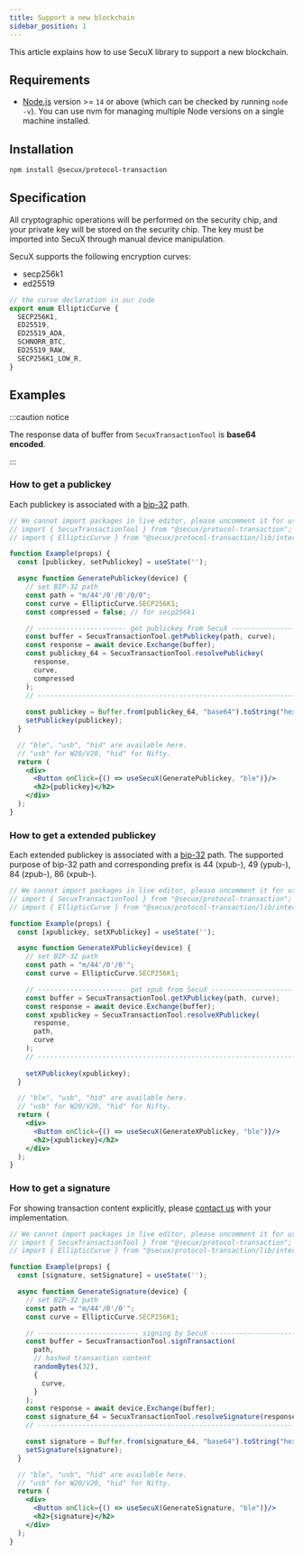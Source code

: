 ```yaml
---
title: Support a new blockchain
sidebar_position: 1
---
```


This article explains how to use SecuX library to support a new blockchain.

## Requirements
- [Node.js](https://nodejs.org/en/download/) version >= `14` or above (which can be checked by running `node -v`). You can use nvm for managing multiple Node versions on a single machine installed.

## Installation
```bash npm
npm install @secux/protocol-transaction
```

## Specification
All cryptographic operations will be performed on the security chip, and your private key will be stored on the security chip. The key must be imported into SecuX through manual device manipulation.

SecuX supports the following encryption curves:
- secp256k1
- ed25519

```ts
// the curve declaration in our code
export enum EllipticCurve {
  SECP256K1,
  ED25519,
  ED25519_ADA,
  SCHNORR_BTC,
  ED25519_RAW,
  SECP256K1_LOW_R,
}
```

## Examples
:::caution notice

The response data of buffer from `SecuxTransactionTool` is **base64 encoded**.

:::


### How to get a publickey
Each publickey is associated with a [bip-32](https://github.com/Bitcoin/bips/blob/master/bip-0032.mediawiki) path.
```jsx live
// We cannot import packages in live editor, please uncomment it for use.
// import { SecuxTransactionTool } from "@secux/protocol-transaction";
// import { EllipticCurve } from "@secux/protocol-transaction/lib/interface";

function Example(props) {
  const [publickey, setPublickey] = useState('');

  async function GeneratePublickey(device) {
    // set BIP-32 path
    const path = "m/44'/0'/0'/0/0";
    const curve = EllipticCurve.SECP256K1;
    const compressed = false; // for secp256k1

    // ---------------------- get publickey from SecuX ----------------------
    const buffer = SecuxTransactionTool.getPublickey(path, curve);
    const response = await device.Exchange(buffer);
    const publickey_64 = SecuxTransactionTool.resolvePublickey(
      response, 
      curve, 
      compressed
    );
    // ----------------------------------------------------------------------
    
    const publickey = Buffer.from(publickey_64, "base64").toString("hex");
    setPublickey(publickey);
  }

  // "ble", "usb", "hid" are available here.
  // "usb" for W20/V20, "hid" for Nifty.
  return (
    <div>
      <Button onClick={() => useSecuX(GeneratePublickey, "ble")}/>
      <h2>{publickey}</h2>
    </div>
  );
}
```

### How to get a extended publickey
Each extended publickey is associated with a [bip-32](https://github.com/Bitcoin/bips/blob/master/bip-0032.mediawiki) path.
The supported purpose of bip-32 path and corresponding prefix is 44 (xpub-), 49 (ypub-), 84 (zpub-), 86 (xpub-).
```jsx live
// We cannot import packages in live editor, please uncomment it for use.
// import { SecuxTransactionTool } from "@secux/protocol-transaction";
// import { EllipticCurve } from "@secux/protocol-transaction/lib/interface";

function Example(props) {
  const [xpublickey, setXPublickey] = useState('');

  async function GenerateXPublickey(device) {
    // set BIP-32 path
    const path = "m/44'/0'/0'";
    const curve = EllipticCurve.SECP256K1;

    // ---------------------- get xpub from SecuX ----------------------
    const buffer = SecuxTransactionTool.getXPublickey(path, curve);
    const response = await device.Exchange(buffer);
    const xpublickey = SecuxTransactionTool.resolveXPublickey(
      response, 
      path, 
      curve
    );
    // -----------------------------------------------------------------
    
    setXPublickey(xpublickey);
  }

  // "ble", "usb", "hid" are available here.
  // "usb" for W20/V20, "hid" for Nifty.
  return (
    <div>
      <Button onClick={() => useSecuX(GenerateXPublickey, "ble")}/>
      <h2>{xpublickey}</h2>
    </div>
  );
}
```

### How to get a signature
For showing transaction content explicitly, please [contact us](https://discord.com/invite/u68wJ3EzPk) with your implementation.
```jsx live
// We cannot import packages in live editor, please uncomment it for use.
// import { SecuxTransactionTool } from "@secux/protocol-transaction";
// import { EllipticCurve } from "@secux/protocol-transaction/lib/interface";

function Example(props) {
  const [signature, setSignature] = useState('');

  async function GenerateSignature(device) {
    // set BIP-32 path
    const path = "m/44'/0'/0'";
    const curve = EllipticCurve.SECP256K1;

    // ------------------------- signing by SecuX -------------------------
    const buffer = SecuxTransactionTool.signTransaction(
      path,
      // hashed transaction content
      randomBytes(32),
      {
        curve,
      }
    );
    const response = await device.Exchange(buffer);
    const signature_64 = SecuxTransactionTool.resolveSignature(response);
    // --------------------------------------------------------------------

    const signature = Buffer.from(signature_64, "base64").toString("hex");
    setSignature(signature);
  }

  // "ble", "usb", "hid" are available here.
  // "usb" for W20/V20, "hid" for Nifty.
  return (
    <div>
      <Button onClick={() => useSecuX(GenerateSignature, "ble")}/>
      <h2>{signature}</h2>
    </div>
  );
}
```

